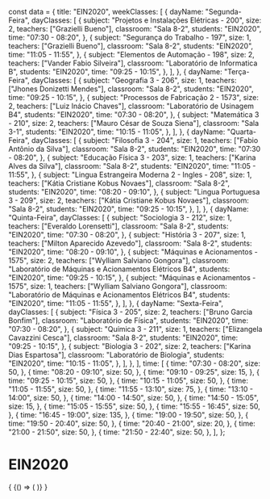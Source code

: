 const data = {
  title: "EIN2020",
  weekClasses: [
    {
      dayName: "Segunda-Feira",
      dayClasses: [
        {
          subject: "Projetos e Instalações Elétricas - 200",
          size: 2,
          teachers: ["Grazielli Bueno"],
          classroom: "Sala 8-2",
          students: "EIN2020",
          time: "07:30 - 08:20",
        },
        {
          subject: "Segurança do Trabalho - 197",
          size: 1,
          teachers: ["Grazielli Bueno"],
          classroom: "Sala 8-2",
          students: "EIN2020",
          time: "11:05 - 11:55",
        },
        {
          subject: "Elementos de Automação - 198",
          size: 2,
          teachers: ["Vander Fabio Silveira"],
          classroom: "Laboratório de Informatica B",
          students: "EIN2020",
          time: "09:25 - 10:15",
        },
      ],
    },
    {
      dayName: "Terça-Feira",
      dayClasses: [
        {
          subject: "Geografia 3 - 206",
          size: 1,
          teachers: ["Jhones Donizetti Mendes"],
          classroom: "Sala 8-2",
          students: "EIN2020",
          time: "09:25 - 10:15",
        },
        {
          subject: "Processos de Fabricação 2 - 1573",
          size: 2,
          teachers: ["Luiz Inácio Chaves"],
          classroom: "Laboratório de Usinagem B4",
          students: "EIN2020",
          time: "07:30 - 08:20",
        },
        {
          subject: "Matemática 3 - 210",
          size: 2,
          teachers: ["Mauro César de Souza Siena"],
          classroom: "Sala 3-1",
          students: "EIN2020",
          time: "10:15 - 11:05",
        },
      ],
    },
    {
      dayName: "Quarta-Feira",
      dayClasses: [
        {
          subject: "Filosofia 3 - 204",
          size: 1,
          teachers: ["Fabio Antônio da Silva"],
          classroom: "Sala 8-2",
          students: "EIN2020",
          time: "07:30 - 08:20",
        },
        {
          subject: "Educação Física 3 - 203",
          size: 1,
          teachers: ["Karina Alves da Silva"],
          classroom: "Sala 8-2",
          students: "EIN2020",
          time: "11:05 - 11:55",
        },
        {
          subject: "Lingua Estrangeira Moderna 2 - Ingles - 208",
          size: 1,
          teachers: ["Kátia Cristiane Kobus Novaes"],
          classroom: "Sala 8-2",
          students: "EIN2020",
          time: "08:20 - 09:10",
        },
        {
          subject: "Lingua Portuguesa 3 - 209",
          size: 2,
          teachers: ["Kátia Cristiane Kobus Novaes"],
          classroom: "Sala 8-2",
          students: "EIN2020",
          time: "09:25 - 10:15",
        },
      ],
    },
    {
      dayName: "Quinta-Feira",
      dayClasses: [
        {
          subject: "Sociologia 3 - 212",
          size: 1,
          teachers: ["Everaldo Lorensetti"],
          classroom: "Sala 8-2",
          students: "EIN2020",
          time: "07:30 - 08:20",
        },
        {
          subject: "História 3 - 207",
          size: 1,
          teachers: ["Milton Aparecido Azevedo"],
          classroom: "Sala 8-2",
          students: "EIN2020",
          time: "08:20 - 09:10",
        },
        {
          subject: "Máquinas e Acionamentos - 1575",
          size: 2,
          teachers: ["Wylliam Salviano Gongora"],
          classroom: "Laboratório de Máquinas e Acionamentos Elétricos B4",
          students: "EIN2020",
          time: "09:25 - 10:15",
        },
        {
          subject: "Máquinas e Acionamentos - 1575",
          size: 1,
          teachers: ["Wylliam Salviano Gongora"],
          classroom: "Laboratório de Máquinas e Acionamentos Elétricos B4",
          students: "EIN2020",
          time: "11:05 - 11:55",
        },
      ],
    },
    {
      dayName: "Sexta-Feira",
      dayClasses: [
        {
          subject: "Física 3 - 205",
          size: 2,
          teachers: ["Bruno Garcia Bonfim"],
          classroom: "Laboratório de Física",
          students: "EIN2020",
          time: "07:30 - 08:20",
        },
        {
          subject: "Química 3 - 211",
          size: 1,
          teachers: ["Elizangela Cavazzini Cesca"],
          classroom: "Sala 8-2",
          students: "EIN2020",
          time: "09:25 - 10:15",
        },
        {
          subject: "Biologia 3 - 202",
          size: 2,
          teachers: ["Karina Dias Espartosa"],
          classroom: "Laboratório de Biologia",
          students: "EIN2020",
          time: "10:15 - 11:05",
        },
      ],
    },
  ],
  time: [
    {
      time: "07:30 - 08:20",
      size: 50,
    },
    {
      time: "08:20 - 09:10",
      size: 50,
    },
    {
      time: "09:10 - 09:25",
      size: 15,
    },
    {
      time: "09:25 - 10:15",
      size: 50,
    },
    {
      time: "10:15 - 11:05",
      size: 50,
    },
    {
      time: "11:05 - 11:55",
      size: 50,
    },
    {
      time: "11:55 - 13:10",
      size: 75,
    },
    {
      time: "13:10 - 14:00",
      size: 50,
    },
    {
      time: "14:00 - 14:50",
      size: 50,
    },
    {
      time: "14:50 - 15:05",
      size: 15,
    },
    {
      time: "15:05 - 15:55",
      size: 50,
    },
    {
      time: "15:55 - 16:45",
      size: 50,
    },
    {
      time: "16:45 - 19:00",
      size: 135,
    },
    {
      time: "19:00 - 19:50",
      size: 50,
    },
    {
      time: "19:50 - 20:40",
      size: 50,
    },
    {
      time: "20:40 - 21:00",
      size: 20,
    },
    {
      time: "21:00 - 21:50",
      size: 50,
    },
    {
      time: "21:50 - 22:40",
      size: 50,
    },
  ],
};

# EIN2020

<div>
  {
    <BrowserOnly>
      {() => (
        <Grid
          title={data.title}
          weekClasses={data.weekClasses}
          time={data.time}
        />
      )}
    </BrowserOnly>
  }
</div>
